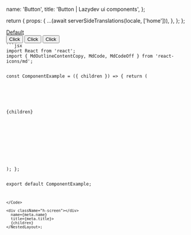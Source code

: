 
  name: 'Button',
  title: 'Button | Lazydev ui components',
};

  return {
    props: {
      ...(await serverSideTranslations(locale, ['home'])),
    },
  };
};

<SidebarLink>
  <a href="#default" className="sidebar__link">
    Default
  </a>
</SidebarLink>

<PrevAndNext leftPath="/docs/theme" rightPath="/docs/components/alert" />

<div id="default"></div>

<ComponentExample name="Default" paragraph="This is a paragraph">
  <button className="btn btn__primary">Click</button>
  <button className="btn btn__primary">Click</button>
  <button className="btn btn__primary">Click</button>
</ComponentExample>

<Code>
```jsx
import React from 'react';
import { MdOutlineContentCopy, MdCode, MdCodeOff } from 'react-icons/md';

const ComponentExample = ({ children }) => {
return (

<div>
  <div className="relative rounded-t-lg rounded-b-2xl bg-white dark:bg-darkPrimary pt-4 pb-10 md:pb-16 flex justify-center">
    <div className="space-x-2 select-none">{children}</div>
    <div className="absolute bottom-2 left-1/2 transform -translate-x-1/2 flex items-center space-x-2">
      <MdOutlineContentCopy className="hover:opacity-75 cursor-pointer text-primary dark:text-white" />
      <MdCode className="hover:opacity-75 cursor-pointer text-primary dark:text-white" />
    </div>
  </div>
</div>
); };

export default ComponentExample;
```
</Code>

<div className="h-screen"></div>
  name={meta.name}
  title={meta.title}>
  {children}
</NestedLayout>;
